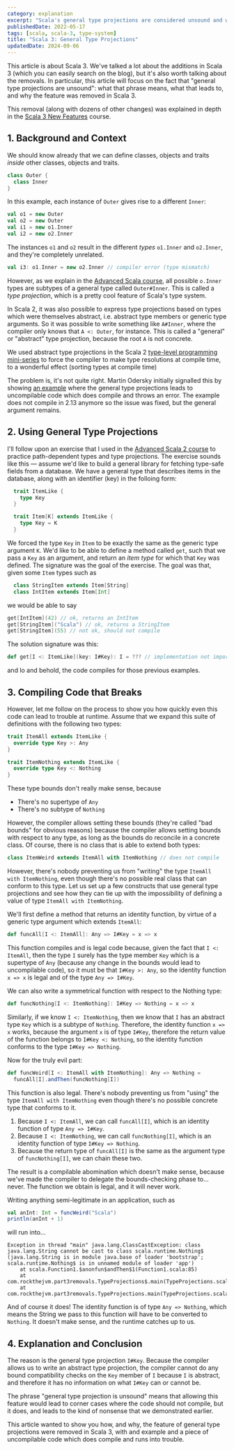 ```yaml
---
category: explanation
excerpt: "Scala's general type projections are considered unsound and were removed in Scala 3: discover what this means and how it affects your code"
publishedDate: 2022-05-17
tags: [scala, scala-3, type-system]
title: "Scala 3: General Type Projections"
updatedDate: 2024-09-06
---
```


This article is about Scala 3. We've talked a lot about the additions in Scala 3 (which you can easily search on the blog), but it's also worth talking about the removals. In particular, this article will focus on the fact that "general type projections are unsound": what that phrase means, what that leads to, and why the feature was removed in Scala 3.

This removal (along with dozens of other changes) was explained in depth in the [Scala 3 New Features](/courses/scala-3-new-features) course.

## 1. Background and Context

We should know already that we can define classes, objects and traits _inside_ other classes, objects and traits.

```scala
class Outer {
  class Inner
}
```

In this example, each instance of `Outer` gives rise to a different `Inner`:

```scala
val o1 = new Outer
val o2 = new Outer
val i1 = new o1.Inner
val i2 = new o2.Inner
```

The instances `o1` and `o2` result in the different _types_ `o1.Inner` and `o2.Inner`, and they're completely unrelated.

```scala
val i3: o1.Inner = new o2.Inner // compiler error (type mismatch)
```

However, as we explain in the [Advanced Scala course](/courses/advanced-scala), all possible `o.Inner` types are subtypes of a general type called `Outer#Inner`. This is called a _type projection_, which is a pretty cool feature of Scala's type system.

In Scala 2, it was also possible to express type projections based on types which were themselves abstract, i.e. abstract type members or generic type arguments. So it was possible to write something like `A#Inner`, where the compiler only knows that `A <: Outer`, for instance. This is called a "general" or "abstract" type projection, because the root `A` is not concrete.

We used abstract type projections in the Scala 2 [type-level programming mini-series](/articles/type-level-programming-in-scala-part-1-numbers-and-comparisons) to force the compiler to make type resolutions at compile time, to a wonderful effect (sorting types at compile time)

The problem is, it's not quite right. Martin Odersky initially signalled this by showing [an example](https://github.com/lampepfl/dotty/issues/1050) where the general type projections leads to uncompilable code which does compile and throws an error. The example does not compile in 2.13 anymore so the issue was fixed, but the general argument remains.

## 2. Using General Type Projections

I'll follow upon an exercise that I used in the [Advanced Scala 2 course](/courses/scala-advanced-old) to practice path-dependent types and type projections. The exercise sounds like this &mdash; assume we'd like to build a general library for fetching type-safe fields from a database. We have a general type that describes items in the database, along with an identifier (key) in the folloing form:

```scala
  trait ItemLike {
    type Key
  }

  trait Item[K] extends ItemLike {
    type Key = K
  }
```

We forced the type `Key` in `Item` to be exactly the same as the generic type argument `K`. We'd like to be able to define a method called `get`, such that we pass a `Key` as an argument, and return an _item type_ for which that `Key` was defined. The signature was the goal of the exercise. The goal was that, given some `Item` types such as

```scala
  class StringItem extends Item[String]
  class IntItem extends Item[Int]
```

we would be able to say

```scala
get[IntItem](42) // ok, returns an IntItem
get[StringItem]("Scala") // ok, returns a StringItem
get[StringItem](55) // not ok, should not compile
```

The solution signature was this:

```scala
def get[I <: ItemLike](key: I#Key): I = ??? // implementation not important (and also impossible without some other info)
```

and lo and behold, the code compiles for those previous examples.

## 3. Compiling Code that Breaks

However, let me follow on the process to show you how quickly even this code can lead to trouble at runtime. Assume that we expand this suite of definitions with the following two types:

```scala
trait ItemAll extends ItemLike {
  override type Key >: Any
}

trait ItemNothing extends ItemLike {
  override type Key <: Nothing
}
```

These type bounds don't really make sense, because

- There's no supertype of `Any`
- There's no subtype of `Nothing`

However, the compiler allows setting these bounds (they're called "bad bounds" for obvious reasons) because the compiler allows setting bounds with respect to any type, as long as the bounds do reconcile in a concrete class. Of course, there is no class that is able to extend both types:

```scala
class ItemWeird extends ItemAll with ItemNothing // does not compile
```

However, there's nobody preventing us from "writing" the type `ItemAll with ItemNothing`, even though there's no possible real class that can conform to this type. Let us set up a few constructs that use general type projections and see how they can tie up with the impossibility of defining a value of type `ItemAll with ItemNothing`.

We'll first define a method that returns an identity function, by virtue of a generic type argument which extends `ItemAll`:

```scala
def funcAll[I <: ItemAll]: Any => I#Key = x => x
```

This function compiles and is legal code because, given the fact that `I <: ItemAll`, then the type `I` surely has the type member `Key` which is a supertype of `Any` (because any change in the bounds would lead to uncompilable code), so it must be that `I#Key >: Any`, so the identity function `x => x` is legal and of the type `Any => I#Key`.

We can also write a symmetrical function with respect to the Nothing type:

```scala
def funcNothing[I <: ItemNothing]: I#Key => Nothing = x => x
```

Similarly, if we know `I <: ItemNothing`, then we know that `I` has an abstract type `Key` which is a subtype of `Nothing`. Therefore, the identity function `x => x` works, because the argument `x` is of type `I#Key`, therefore the return value of the function belongs to `I#Key <: Nothing`, so the identity function conforms to the type `I#Key => Nothing`.

Now for the truly evil part:

```scala
def funcWeird[I <: ItemAll with ItemNothing]: Any => Nothing =
  funcAll[I].andThen(funcNothing[I])
```

This function is also legal. There's nobody preventing us from "using" the type `ItemAll with ItemNothing` even though there's no possible concrete type that conforms to it.

1. Because `I <: ItemAll`, we can call `funcAll[I]`, which is an identity function of type `Any => I#Key`.
1. Because `I <: ItemNothing`, we can call `funcNothing[I]`, which is an identity function of type `I#Key => Nothing`.
1. Because the return type of `funcAll[I]` is the same as the argument type of `funcNothing[I]`, we can chain these two.

The result is a compilable abomination which doesn't make sense, because we've made the compiler to delegate the bounds-checking phase to... never. The function we obtain is legal, and it will never work.

Writing anything semi-legitimate in an application, such as

```scala
val anInt: Int = funcWeird("Scala")
println(anInt + 1)
```

will run into...

```text
Exception in thread "main" java.lang.ClassCastException: class java.lang.String cannot be cast to class scala.runtime.Nothing$ (java.lang.String is in module java.base of loader 'bootstrap'; scala.runtime.Nothing$ is in unnamed module of loader 'app')
	at scala.Function1.$anonfun$andThen$1(Function1.scala:85)
	at com.rockthejvm.part3removals.TypeProjections$.main(TypeProjections.scala:39)
	at com.rockthejvm.part3removals.TypeProjections.main(TypeProjections.scala)
```

And of course it does! The identity function is of type `Any => Nothing`, which means the String we pass to this function will have to be converted to `Nothing`. It doesn't make sense, and the runtime catches up to us.

## 4. Explanation and Conclusion

The reason is the general type projection `I#Key`. Because the compiler allows us to write an abstract type projection, the compiler cannot do any bound compatibility checks on the `Key` member of `I` because `I` is abstract, and therefore it has no information on what `I#Key` can or cannot be.

The phrase "general type projection is unsound" means that allowing this feature would lead to corner cases where the code should not compile, but it does, and leads to the kind of nonsense that we demonstrated earlier.

This article wanted to show you how, and why, the feature of general type projections were removed in Scala 3, with and example and a piece of uncompilable code which does compile and runs into trouble.
